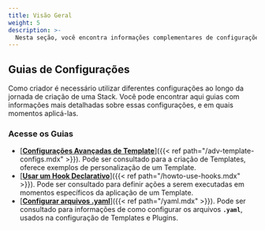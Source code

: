 ```yaml
---
title: Visão Geral
weight: 5
description: >-
  Nesta seção, você encontra informações complementares de configurações opcionais.
---
```


## **Guias de Configurações**
Como criador é necessário utilizar diferentes configurações ao longo da jornada de criação de uma Stack. Você pode encontrar aqui guias com informações mais detalhadas sobre essas configurações, e em quais momentos aplicá-las.

### **Acesse os Guias**

- [<ins>**Configurações Avançadas de Template**</ins>]({{< ref path="/adv-template-configs.mdx" >}}). Pode ser consultado para a criação de Templates, oferece exemplos de personalização de um Template.
- [<ins>**Usar um Hook Declarativo**</ins>]({{< ref path="/howto-use-hooks.mdx" >}}). Pode ser consultado para definir ações a serem executadas em momentos específicos da aplicação de um Template.
- [<ins>**Configurar arquivos .yaml**</ins>]({{< ref path="/yaml.mdx" >}}). Pode ser consultado para informações de como configurar os arquivos **`.yaml`**, usados na configuração de Templates e Plugins. 
